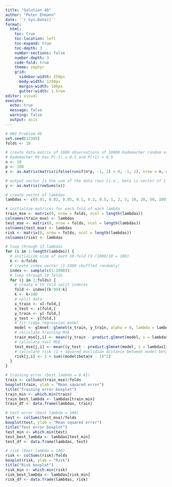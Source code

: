 ```yaml
---
title: "Solution 4b"
author: "Peter Ehmann"
date: '`r Sys.Date()`'
format:
  html:
    toc: true
    toc-location: left
    toc-expand: true
    toc-depth: 3
    number-sections: false
    number-depth: 3
    code-fold: true
    theme: zephyr
    grid:
      sidebar-width: 250px
      body-width: 1250px
      margin-width: 100px
      gutter-width: 1.5rem
editor: visual
execute: 
  echo: true
  message: false
  warning: false
  output: asis
---
```


```r
# HW1 Problem 4b
set.seed(12345)
folds <- 10

# create data matrix of 1000 observations of 10000 Rademacher random variables
# Rademacher RV has P(-1) = 0.5 and P(+1) = 0.5
n <- 10
p <- 100
x <- as.matrix(matrix(ifelse(runif(n*p, -1, 1) < 0, -1, 1), nrow = n, ncol = p))

# output vector is the sum of the data rows (i.e., beta is vector of 1's)
y <- as.matrix(rowSums(x))

# create vector of lambdas
lambdas <- c(0.01, 0.02, 0.05, 0.1, 0.2, 0.5, 1, 2, 5, 10, 20, 50, 100)

# initialize matrices for each fold of each lambda
train_mse <- matrix(0, nrow = folds, ncol = length(lambdas))
colnames(train_mse) <- lambdas
test_mse <- matrix(0, nrow = folds, ncol = length(lambdas))
colnames(test_mse) <- lambdas
risk <- matrix(0, nrow = folds, ncol = length(lambdas))
colnames(risk) <- lambdas

# loop through 13 lambdas
for (i in 1:length(lambdas)) {
  # initialize size of each 10-fold CV (1000/10 = 100)
  k <- n/folds
  # create index vector (1-1000 shuffled randomly)
  index <- sample(c(1:1000))
  # loop through 10 folds
  for (j in 1:folds) {
    # create k'th fold split indeces
    fold <- index[(k-99):k]
    k <- k+100
    # split data
    x_train <- x[-fold,]
    x_test <- x[fold,]
    y_train <- y[-fold,]
    y_test <- y[fold,]
    # fit ridge regression model
    model <- glmnet::glmnet(x_train, y_train, alpha = 0, lambda = lambdas[i])
    # calculate training MSE
    train_mse[j,i] <- mean((y_train - predict.glmnet(model, s = lambdas[i], newx = x_train))^2)
    # calculate test MSE
    test_mse[j,i] <- mean((y_test - predict.glmnet(model, s = lambdas[i], newx = x_test))^2)
    # calculate risk (1 + squared euclidian distance between model beta's & vector of 1's)
    risk[j,i] <- 1 + sum((model$beta@x - 1)^2)
  }
}

# training error (best lambda = 0.01)
train <- colSums(train_mse)/folds
boxplot(train, ylab = "Mean squared error")
title("Training error boxplot")
train_min <- which.min(train)
train_best_lambda <- lambdas[train_min]
train_df <- data.frame(lambdas, train)

# test error (best lambda = 100)
test <- colSums(test_mse)/folds
boxplot(test, ylab = "Mean squared error")
title("Test error boxplot")
test_min <- which.min(test)
test_best_lambda <- lambdas[test_min]
test_df <- data.frame(lambdas, test)

# risk (best lambda = 100)
risk <- colSums(risk)/folds
boxplot(risk, ylab = "Risk")
title("Risk boxplot")
risk_min <- which.min(risk)
risk_best_lambda <- lambdas[risk_min]
risk_df <- data.frame(lambdas, risk)

```
